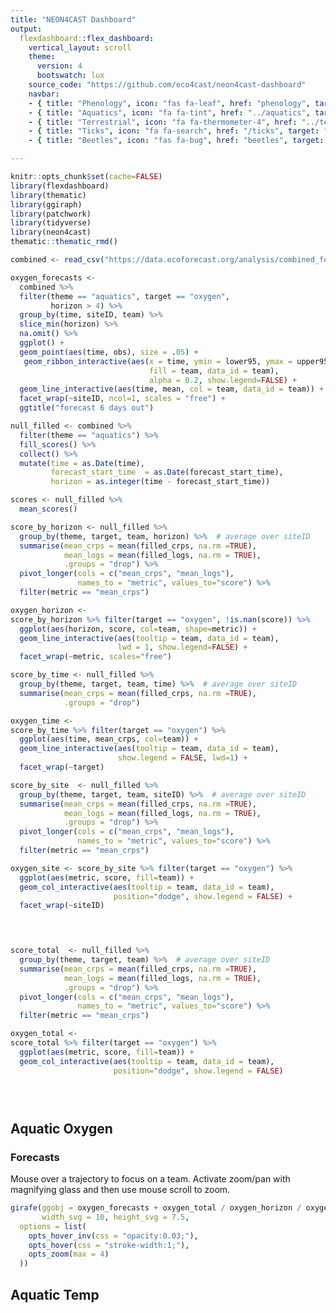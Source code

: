 ```yaml
---
title: "NEON4CAST Dashboard"
output:
  flexdashboard::flex_dashboard:
    vertical_layout: scroll
    theme: 
      version: 4
      bootswatch: lux
    source_code: "https://github.com/eco4cast/neon4cast-dashboard"
    navbar:
    - { title: "Phenology", icon: "fas fa-leaf", href: "phenology", target: "_blank"}
    - { title: "Aquatics", icon: "fa fa-tint", href: "../aquatics", target: "_blank"}
    - { title: "Terrestrial", icon: "fa fa-thermometer-4", href: "../terrestrial", target: "_blank"}
    - { title: "Ticks", icon: "fa fa-search", href: "/ticks", target: "_blank"}
    - { title: "Beetles", icon: "fas fa-bug", href: "beetles", target: "_blank"}

---
```


```r
knitr::opts_chunk$set(cache=FALSE)
library(flexdashboard)
library(thematic)
library(ggiraph)
library(patchwork)
library(tidyverse)
library(neon4cast)
thematic::thematic_rmd()
```

```r
combined <- read_csv("https://data.ecoforecast.org/analysis/combined_forecasts_scores.csv.gz")
```

<!-- Heading 1: navbar -->


```r

oxygen_forecasts <-
  combined %>%
  filter(theme == "aquatics", target == "oxygen",
         horizon > 4) %>% 
  group_by(time, siteID, team) %>%
  slice_min(horizon) %>% 
  na.omit() %>%
  ggplot() +
  geom_point(aes(time, obs), size = .05) + 
   geom_ribbon_interactive(aes(x = time, ymin = lower95, ymax = upper95,
                               fill = team, data_id = team),
                               alpha = 0.2, show.legend=FALSE) +
  geom_line_interactive(aes(time, mean, col = team, data_id = team)) +
  facet_wrap(~siteID, ncol=1, scales = "free") + 
  ggtitle("forecast 6 days out")
```



```r
null_filled <- combined %>% 
  filter(theme == "aquatics") %>% 
  fill_scores() %>% 
  collect() %>% 
  mutate(time = as.Date(time), 
         forecast_start_time  = as.Date(forecast_start_time),
         horizon = as.integer(time - forecast_start_time))

scores <- null_filled %>%
  mean_scores()

```


```r
score_by_horizon <- null_filled %>%
  group_by(theme, target, team, horizon) %>%  # average over siteID
  summarise(mean_crps = mean(filled_crps, na.rm =TRUE),
            mean_logs = mean(filled_logs, na.rm = TRUE),
            .groups = "drop") %>%
  pivot_longer(cols = c("mean_crps", "mean_logs"), 
               names_to = "metric", values_to="score") %>%
  filter(metric == "mean_crps")

oxygen_horizon <- 
score_by_horizon %>% filter(target == "oxygen", !is.nan(score)) %>%
  ggplot(aes(horizon, score, col=team, shape=metric)) + 
  geom_line_interactive(aes(tooltip = team, data_id = team),
                        lwd = 1, show.legend=FALSE) + 
  facet_wrap(~metric, scales="free")

```


```r
score_by_time <- null_filled %>%
  group_by(theme, target, team, time) %>%  # average over siteID
  summarise(mean_crps = mean(filled_crps, na.rm =TRUE),
            .groups = "drop")

oxygen_time <- 
score_by_time %>% filter(target == "oxygen") %>% 
  ggplot(aes(time, mean_crps, col=team)) + 
  geom_line_interactive(aes(tooltip = team, data_id = team),
                        show.legend = FALSE, lwd=1) + 
  facet_wrap(~target)
```

```r
score_by_site  <- null_filled %>%
  group_by(theme, target, team, siteID) %>%  # average over siteID
  summarise(mean_crps = mean(filled_crps, na.rm =TRUE),
            mean_logs = mean(filled_logs, na.rm = TRUE),
            .groups = "drop") %>% 
  pivot_longer(cols = c("mean_crps", "mean_logs"), 
               names_to = "metric", values_to="score") %>%
  filter(metric == "mean_crps")

oxygen_site <- score_by_site %>% filter(target == "oxygen") %>%
  ggplot(aes(metric, score, fill=team)) + 
  geom_col_interactive(aes(tooltip = team, data_id = team),
                       position="dodge", show.legend = FALSE) + 
  facet_wrap(~siteID)


  
```

```r
score_total  <- null_filled %>%
  group_by(theme, target, team) %>%  # average over siteID
  summarise(mean_crps = mean(filled_crps, na.rm =TRUE),
            mean_logs = mean(filled_logs, na.rm = TRUE),
            .groups = "drop") %>% 
  pivot_longer(cols = c("mean_crps", "mean_logs"), 
               names_to = "metric", values_to="score") %>%
  filter(metric == "mean_crps")

oxygen_total <- 
score_total %>% filter(target == "oxygen") %>%
  ggplot(aes(metric, score, fill=team)) + 
  geom_col_interactive(aes(tooltip = team, data_id = team),
                       position="dodge", show.legend = FALSE)


  
```

Aquatic Oxygen {.tabset}
-------------------------------------

### Forecasts {data-height=2000 data.width=500}

Mouse over a trajectory to focus on a team. 
Activate zoom/pan with magnifying glass and then use mouse scroll to zoom.

```r
girafe(ggobj = oxygen_forecasts + oxygen_total / oxygen_horizon / oxygen_time, 
       width_svg = 10, height_svg = 7.5,
  options = list(
    opts_hover_inv(css = "opacity:0.03;"),
    opts_hover(css = "stroke-width:1;"),
    opts_zoom(max = 4)
  ))
```



Aquatic Temp {.tabset}
-------------------------------------

